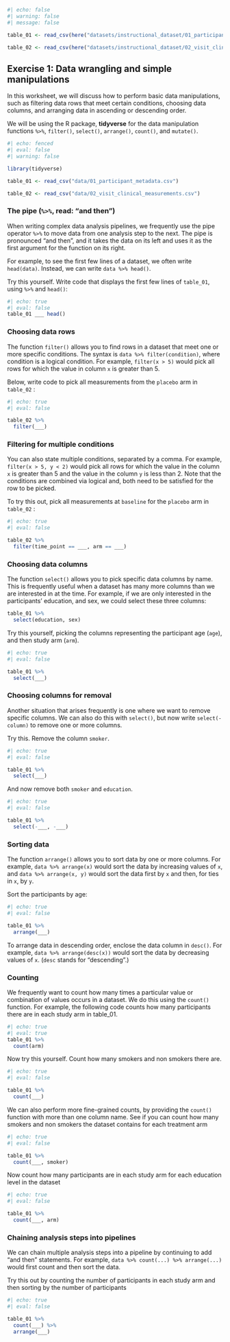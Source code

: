 
```r
#| echo: false
#| warning: false
#| message: false

table_01 <- read_csv(here("datasets/instructional_dataset/01_participant_metadata.csv"))

table_02 <- read_csv(here("datasets/instructional_dataset/02_visit_clinical_measurements.csv"))
```



## Exercise 1: Data wrangling and simple manipulations

In this worksheet, we will discuss how to perform basic data manipulations, such as filtering data rows that meet certain conditions, choosing data columns, and arranging data in ascending or descending order.

We will be using the R package, **tidyverse** for the data manipulation functions `%>%`, `filter()`, `select()`, `arrange()`, `count()`, and `mutate()`.


```r
#| echo: fenced
#| eval: false
#| warning: false

library(tidyverse)

table_01 <- read_csv("data/01_participant_metadata.csv")

table_02 <- read_csv("data/02_visit_clinical_measurements.csv")
```


### The pipe (`%>%`, read: "and then")

When writing complex data analysis pipelines, we frequently use the pipe operator `%>%` to move data from one analysis step to the next. The pipe is pronounced "and then", and it takes the data on its left and uses it as the first argument for the function on its right.

For example, to see the first few lines of a dataset, we often write `head(data)`. Instead, we can write `data %>% head()`.

Try this yourself. Write code that displays the first few lines of `table_01`, using `%>%` and `head()`:

```r
#| echo: true
#| eval: false
table_01 ___ head()

```

### Choosing data rows

The function `filter()` allows you to find rows in a dataset that meet one or more specific conditions. The syntax is `data %>% filter(condition)`, where condition is a logical condition. For example, `filter(x > 5)` would pick all rows for which the value in column `x` is greater than 5.

Below, write code to pick all measurements from the `placebo` arm in `table_02` :

```r
#| echo: true
#| eval: false

table_02 %>%
  filter(___)
```

### Filtering for multiple conditions

You can also state multiple conditions, separated by a comma. For example, `filter(x > 5, y < 2)` would pick all rows for which the value in the column `x` is greater than 5 and the value in the column `y` is less than 2. Note that the conditions are combined via logical and, both need to be satisfied for the row to be picked.

To try this out, pick all measurements at `baseline` for the `placebo` arm in `table_02` :

```r
#| echo: true
#| eval: false

table_02 %>%
  filter(time_point == ___, arm == ___)
```

### Choosing data columns

The function `select()` allows you to pick specific data columns by name. This is frequently useful when a dataset has many more columns than we are interested in at the time. For example, if we are only interested in the participants' education, and sex, we could select these three columns:

```r

table_01 %>%
  select(education, sex)
```

Try this yourself, picking the columns representing the participant age (`age`), and then study arm (`arm`).

```r
#| echo: true
#| eval: false

table_01 %>%
  select(___)
```

### Choosing columns for removal

Another situation that arises frequently is one where we want to remove specific columns. We can also do this with `select()`, but now write `select(-column)` to remove one or more columns.

Try this. Remove the column `smoker`.

```r
#| echo: true
#| eval: false

table_01 %>%
  select(___)
```

And now remove both `smoker` and `education`.

```r
#| echo: true
#| eval: false

table_01 %>%
  select(-___, -___)
```

### Sorting data

The function `arrange()` allows you to sort data by one or more columns. For example, `data %>% arrange(x)` would sort the data by increasing values of `x`, and `data %>% arrange(x, y)` would sort the data first by `x` and then, for ties in `x`, by `y`.

Sort the participants by age:

```r
#| echo: true
#| eval: false

table_01 %>%
  arrange(___)
```

To arrange data in descending order, enclose the data column in `desc()`. For example, `data %>% arrange(desc(x))` would sort the data by decreasing values of `x`. (`desc` stands for "descending".)

### Counting

We frequently want to count how many times a particular value or combination of values occurs in a dataset. We do this using the `count()` function. For example, the following code counts how many participants there are in each study arm in table_01.

```r
#| echo: true
#| eval: true
table_01 %>%
  count(arm)
```

Now try this yourself. Count how many smokers and non smokers there are.

```r
#| echo: true
#| eval: false

table_01 %>%
  count(___)
```

We can also perform more fine-grained counts, by providing the `count()` function with more than one column name. See if you can count how many smokers and non smokers the dataset contains for each treatment arm

```r
#| echo: true
#| eval: false

table_01 %>%
  count(___, smoker)
```

Now count how many participants are in each study arm for each education level in the dataset

```r
#| echo: true
#| eval: false

table_01 %>%
  count(___, arm)
```

### Chaining analysis steps into pipelines

We can chain multiple analysis steps into a pipeline by continuing to add "and then" statements. For example, `data %>% count(...) %>% arrange(...)` would first count and then sort the data.

Try this out by counting the number of participants in each study arm and then sorting by the number of participants

```r
#| echo: true
#| eval: false

table_01 %>%
  count(___) %>%
  arrange(___)
```